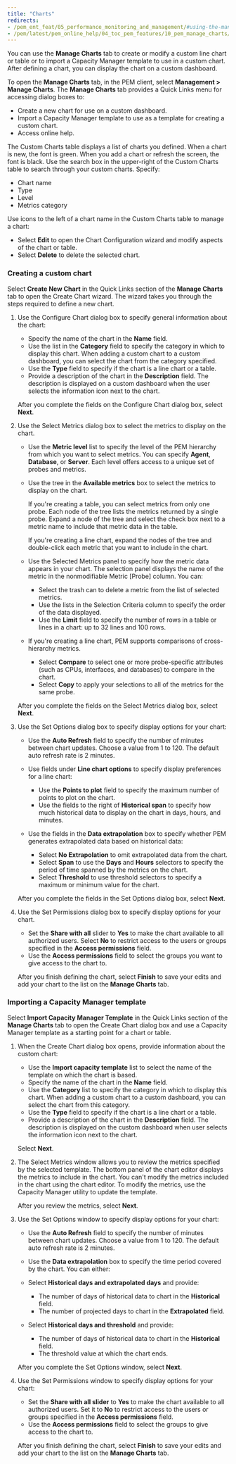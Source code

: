 ```yaml
---
title: "Charts"
redirects:
- /pem_ent_feat/05_performance_monitoring_and_management/#using-the-manage-charts-tab
- /pem/latest/pem_online_help/04_toc_pem_features/10_pem_manage_charts/
---
```


You can use the **Manage Charts** tab to create or modify a custom line chart or table or to import a Capacity Manager template to use in a custom chart. After defining a chart, you can display the chart on a custom dashboard. 

To open the **Manage Charts** tab, in the PEM client, select **Management > Manage Charts**. The **Manage Charts** tab provides a Quick Links menu for accessing dialog boxes to:

-   Create a new chart for use on a custom dashboard.
-   Import a Capacity Manager template to use as a template for creating a custom chart.
-   Access online help.

The Custom Charts table displays a list of charts you defined. When a chart is new, the font is green. When you add a chart or refresh the screen, the font is black. Use the search box in the upper-right of the Custom Charts table to search through your custom charts. Specify:

-   Chart name
-   Type
-   Level
-   Metrics category

Use icons to the left of a chart name in the Custom Charts table to manage a chart:

-   Select **Edit** to open the Chart Configuration wizard and modify aspects of the chart or table.
-   Select **Delete** to delete the selected chart.

### Creating a custom chart

Select **Create New Chart** in the Quick Links section of the **Manage Charts** tab to open the Create Chart wizard. The wizard takes you through the steps required to define a new chart. 

1.  Use the Configure Chart dialog box to specify general information about the chart:

    -   Specify the name of the chart in the **Name** field.
    -   Use the list in the **Category** field to specify the category in which to display this chart. When adding a custom chart to a custom dashboard, you can select the chart from the category specified.
    -   Use the **Type** field to specify if the chart is a line chart or a table.
    -   Provide a description of the chart in the **Description** field. The description is displayed on a custom dashboard when the user selects the information icon next to the chart.

    After you complete the fields on the Configure Chart dialog box, select **Next**.

1.  Use the Select Metrics dialog box to select the metrics to display on the chart.

    -   Use the **Metric level** list to specify the level of the PEM hierarchy from which you want to select metrics. You can specify **Agent**, **Database**, or **Server**. Each level offers access to a unique set of probes and metrics.

    -   Use the tree in the **Available metrics** box to select the metrics to display on the chart.

        If you're creating a table, you can select metrics from only one probe. Each node of the tree lists the metrics returned by a single probe. Expand a node of the tree and select the check box next to a metric name to include that metric data in the table.

        If you're creating a line chart, expand the nodes of the tree and double-click each metric that you want to include in the chart.

    -   Use the Selected Metrics panel to specify how the metric data appears in your chart. The selection panel displays the name of the metric in the nonmodifiable Metric \[Probe] column. You can:

        -   Select the trash can to delete a metric from the list of selected metrics.
        -   Use the lists in the Selection Criteria column to specify the order of the data displayed.
        -   Use the **Limit** field to specify the number of rows in a table or lines in a chart: up to 32 lines and 100 rows.

    -   If you're creating a line chart, PEM supports comparisons of cross-hierarchy metrics.

        -   Select **Compare** to select one or more probe-specific attributes (such as CPUs, interfaces, and databases) to compare in the chart.
        -   Select **Copy** to apply your selections to all of the metrics for the same probe.

    After you complete the fields on the Select Metrics dialog box, select **Next**.

1.  Use the Set Options dialog box to specify display options for your chart:

    -   Use the **Auto Refresh** field to specify the number of minutes between chart updates. Choose a value from 1 to 120. The default auto refresh rate is 2 minutes.

    -   Use fields under **Line chart options** to specify display preferences for a line chart:

        -   Use the **Points to plot** field to specify the maximum number of points to plot on the chart.
        -   Use the fields to the right of **Historical span** to specify how much historical data to display on the chart in days, hours, and minutes.

    -   Use the fields in the **Data extrapolation** box to specify whether PEM generates extrapolated data based on historical data:

        -   Select **No Extrapolation** to omit extrapolated data from the chart.
        -   Select **Span** to use the **Days** and **Hours** selectors to specify the period of time spanned by the metrics on the chart.
        -   Select **Threshold** to use threshold selectors to specify a maximum or minimum value for the chart.

    After you complete the fields in the Set Options dialog box, select **Next**.

1.  Use the Set Permissions dialog box to specify display options for your chart.

    -   Set the **Share with all** slider to **Yes** to make the chart available to all authorized users. Select **No** to restrict access to the users or groups specified in the **Access permissions** field.
    -   Use the **Access permissions** field to select the groups you want to give access to the chart to.

    After you finish defining the chart, select **Finish** to save your edits and add your chart to the list on the **Manage Charts** tab.

### Importing a Capacity Manager template

Select **Import Capacity Manager Template** in the Quick Links section of the **Manage Charts** tab to open the Create Chart dialog box and use a Capacity Manager template as a starting point for a chart or table.

1.  When the Create Chart dialog box opens, provide information about the custom chart:

    -   Use the **Import capacity template** list to select the name of the template on which the chart is based.
    -   Specify the name of the chart in the **Name** field.
    -   Use the **Category** list to specify the category in which to display this chart. When adding a custom chart to a custom dashboard, you can select the chart from this category.
    -   Use the **Type** field to specify if the chart is a line chart or a table.
    -   Provide a description of the chart in the **Description** field. The description is displayed on the custom dashboard when user selects the information icon next to the chart.

    Select **Next**.

1.  The Select Metrics window allows you to review the metrics specified by the selected template. The bottom panel of the chart editor displays the metrics to include in the chart. You can't modify the metrics included in the chart using the chart editor. To modify the metrics, use the Capacity Manager utility to update the template.

    After you review the metrics, select **Next**.

1.  Use the Set Options window to specify display options for your chart:

    -   Use the **Auto Refresh** field to specify the number of minutes between chart updates. Choose a value from 1 to 120. The default auto refresh rate is 2 minutes.

    -  Use the **Data extrapolation** box to specify the time period covered by the chart. You can either:

    -   Select **Historical days and extrapolated days** and provide:
        -   The number of days of historical data to chart in the **Historical** field.
        -   The number of projected days to chart in the **Extrapolated** field.
    -   Select **Historical days and threshold** and provide:
        -   The number of days of historical data to chart in the **Historical** field.
        -   The threshold value at which the chart ends.

    After you complete the Set Options window, select **Next**.

1.  Use the Set Permissions window to specify display options for your chart:

    -   Set the **Share with all slider** to **Yes** to make the chart available to all authorized users. Set it to **No** to restrict access to the users or groups specified in the **Access permissions** field.
    -   Use the **Access permissions** field to select the groups to give access to the chart to.

    After you finish defining the chart, select **Finish** to save your edits and add your chart to the list on the **Manage Charts** tab.
